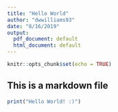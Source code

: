 ```yaml
---
title: "Hello World"
author: "dwwilliams93"
date: "8/16/2019"
output:
  pdf_document: default
  html_document: default
---
```


```r
knitr::opts_chunk$set(echo = TRUE)
```

## This is a markdown file

```r
print("Hello World! :)")
```

